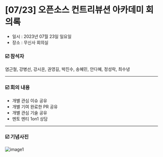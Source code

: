 # [07/23] 오픈소스 컨트리뷰션 아카데미 회의록

- 일시 : 2023년 07월 23일 일요일
- 장소 : 무신사 회의실

### ☑️ 참석자

염근철, 강병선, 강시온, 권영길, 박진수, 송혜민, 안다혜, 정성락, 최수녕

---

### ☑️ 회의 내용

- 개별 관심 이슈 공유
- 개별 기여 완료한 PR 공유
- 개별 관심 기술 공유
- 멘토 멘티 1on1 상담

---

### ☑️ 기념사진

![image1](./images/230723_1.jpg)
